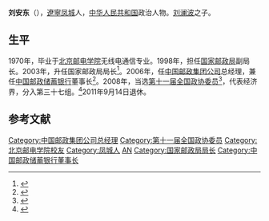 '''刘安东'''（{{bd|1946年|||catIdx=}}），[[遼寧省_(中華民國)|遼寧]][[凤城|凤城]]人，[[中华人民共和国|中华人民共和国]]政治人物。[[刘澜波|刘澜波]]之子。

==生平==
1970年，毕业于[[北京邮电学院|北京邮电学院]]无线电通信专业。1998年，担任[[国家邮政局|国家邮政局]]副局长。2003年，升任国家邮政局局长<ref>{{cite web|title=刘安东：国家邮政局最后一届局长？|url=http://news.ccw.com.cn/it/htm2003/20030704_09OFU.htm|publisher=天下网|accessdate=2012-03-02}}{{dead link|date=2017年11月 |bot=InternetArchiveBot |fix-attempted=yes }}</ref>。2006年，任[[中国邮政集团公司|中国邮政集团公司]]总经理，兼任[[中国邮政储蓄银行|中国邮政储蓄银行]]董事长<ref>{{cite web|title=黄兴国会见中国邮政集团总经理刘安东|url=http://news.sohu.com/20080418/n256370828.shtml|publisher=搜狐网|accessdate=2012-03-02|archive-date=2019-05-13|archive-url=https://web.archive.org/web/20190513072543/http://news.sohu.com/20080418/n256370828.shtml|dead-url=no}}</ref>。2008年，当选[[第十一届全国政协委员|第十一届全国政协委员]]<ref>{{cite news|title=第十一届全国政协委员名单|url=http://www.indaa.com.cn/zt/2009qglh/zxzs/200903/t20090303_127573.html|accessdate=2013-04-09|newspaper=新华社北京1月25日电 中国人民政治协商会议第十一届全国委员会委员名单(共2237人，2008年1月25日政协第十届全国委员会常务委员会第二十次会议通过)|date=2008年1月25日|deadurl=yes|archiveurl=https://web.archive.org/web/20130928014403/http://www.indaa.com.cn/zt/2009qglh/zxzs/200903/t20090303_127573.html|archivedate=2013年9月28日}}</ref>，代表经济界，分入第三十七组。<ref>{{cite news|title=全国政协信息-刘安东|url=http://www.cppcc.gov.cn/CMS/wylibary/showJcwyxtInfoWylibary.action?tabJcwyxt.guid=11W0011960&wytype=wjwy|accessdate=2013-04-09|newspaper=全国政协委员会|archive-date=2019-05-14|archive-url=https://web.archive.org/web/20190514025116/http://www.cppcc.gov.cn/CMS/wylibary/showJcwyxtInfoWylibary.action?tabJcwyxt.guid=11W0011960&wytype=wjwy|dead-url=no}}</ref>2011年9月14日退休。

==参考文献==
{{reflist}}
{{中国政治人物小作品}}
{{1995届中央党校一年制中青年干部培训班}}
{{DEFAULTSORT:L}}
[[Category:中国邮政集团公司总经理|Category:中国邮政集团公司总经理]]
[[Category:第十一届全国政协委员|Category:第十一届全国政协委员]]
[[Category:北京邮电学院校友|Category:北京邮电学院校友]]
[[Category:凤城人|Category:凤城人]]
[[Category:刘姓|AN]]
[[Category:国家邮政局局长|Category:国家邮政局局长]]
[[Category:中国邮政储蓄银行董事长|Category:中国邮政储蓄银行董事长]]